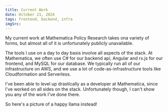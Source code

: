 ```yaml
---
title: Current Work
date: October 21, 2024
tags: frontend, backend, infra
imgSrc: 
---
```


My current work at Mathematica Policy Research takes ona  variety of forms, but almost all of it is unfortunately publicly unavailable.

The tools I use on a day to day basis involve all aspects of the stack. At Mathematica, we often use C# for our backend api, Angular and rx.js for our frontend, and MySQL for our database. We typically run all of our infrastructure on AWS, and we use a lot of code-as-infrastructure tools like Cloudformation and Serverless.

I've been able to level up drastically as a developer at Mathematica, since I've worked on all sides on the stack. Unfortunately though, I can't show you any of the work I've done there.

So here's a picture of a happy llama instead!
